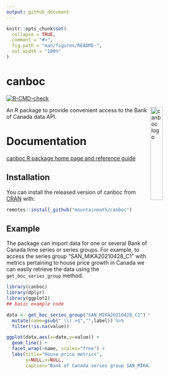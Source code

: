 ```yaml
---
output: github_document
---
```


<!-- README.md is generated from README.Rmd. Please edit that file -->

```r
knitr::opts_chunk$set(
  collapse = TRUE,
  comment = "#>",
  fig.path = "man/figures/README-",
  out.width = "100%"
)
```

# canboc

<!-- badges: start -->
[![R-CMD-check](https://github.com/mountainMath/canboc/workflows/R-CMD-check/badge.svg)](https://github.com/mountainMath/canboc/actions)
<!-- badges: end -->

<a href="https://mountainmath.github.io/canboc/index.html"><img src="https://mountainmath.github.io/canboc/logo.svg" alt="canboc logo" align="right" width = "25%" height = "25%"/></a>

An R package to provide convenient access to the Bank of Canada data API.

# Documentation
[canboc R package home page and reference guide](https://mountainmath.github.io/canboc/index.html)


## Installation

You can install the released version of canboc from [CRAN](https://CRAN.R-project.org) with:

``` r
remotes::install_github("mountainmath/canboc")
```

## Example

The package can import data for one or several Bank of Canada time series or series groups. For example, to access the series group "SAN_MIKA20210428_C1" with metrics pertaining to house price growth in Canada we can easily retrieve the data using the `get_boc_series_group` method.

```r
library(canboc)
library(dplyr)
library(ggplot2)
## basic example code

data <- get_boc_series_group("SAN_MIKA20210428_C1") %>%
  mutate(name=gsub(" \\(.+$","",label)) %>%
  filter(!is.na(value))

ggplot(data,aes(x=date,y=value)) +
  geom_line() +
  facet_wrap(~name, scales="free") +
  labs(title="House price metrics",
       y=NULL,x=NULL,
       caption="Bank of Canada series group SAN_MIKA20210428_C1")
```

